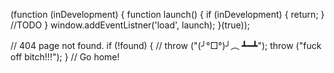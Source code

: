 (function (inDevelopment) {
  function launch() {
    if (inDevelopment) {
      return;
    }
    //TODO
  }
  window.addEventListner('load', launch);
}(true));

// 404 page not found.
if (!found) {
// throw ("(╯°□°)╯︵ ┻━┻");
throw ("fuck off bitch!!!");
}
// Go home!